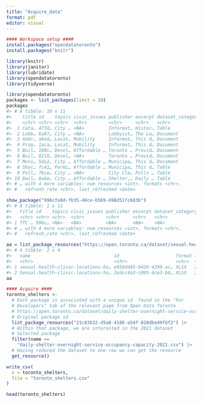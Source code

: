 ```yaml
---
title: "Acquire_data"
format: pdf
editor: visual
---
```


```r
#### Workspace setup ####
install.packages("opendatatoronto")
install.packages("knitr")

library(knitr)
library(janitor)
library(lubridate)
library(opendatatoronto)
library(tidyverse)
```

```r
library(opendatatoronto)
packages <- list_packages(limit = 10)
packages
#> # A tibble: 10 x 11
#>    title id    topics civic_issues publisher excerpt dataset_category
#>    <chr> <chr> <chr>  <chr>        <chr>     <chr>   <chr>           
#>  1 Cata… 473d… City … <NA>         Informat… Histor… Table           
#>  2 Lobb… 6a87… City … <NA>         Lobbyist… The Lo… Document        
#>  3 Addr… abed… Locat… Mobility     Informat… This d… Document        
#>  4 Prop… 1aca… Locat… Mobility     Informat… This d… Document        
#>  5 Buil… 108c… Devel… Affordable … Toronto … Provid… Document        
#>  6 Buil… 8219… Devel… <NA>         Toronto … Provid… Document        
#>  7 Muni… 5da2… City … Affordable … Municipa… This d… Document        
#>  8 Shor… fc41… Permi… Affordable … Municipa… This d… Table           
#>  9 Poll… 7bce… City … <NA>         City Cle… Polls … Table           
#> 10 Dail… 8a6e… City … Affordable … Shelter,… Daily … Table           
#> # … with 4 more variables: num_resources <int>, formats <chr>,
#> #   refresh_rate <chr>, last_refreshed <date>
```

```r
show_package("996cfe8d-fb35-40ce-b569-698d51fc683b")
#> # A tibble: 1 x 11
#>   title id    topics civic_issues publisher excerpt dataset_category
#>   <chr> <chr> <chr>  <chr>        <chr>     <chr>   <chr>           
#> 1 TTC … 996c… <NA>   <NA>         <NA>      <NA>    <NA>            
#> # … with 4 more variables: num_resources <int>, formats <chr>,
#> #   refresh_rate <chr>, last_refreshed <date>
```

```r
aa = list_package_resources("https://open.toronto.ca/dataset/sexual-health-clinic-locations-hours-and-services/")
#> # A tibble: 2 x 4
#>   name                               id                     format last_modified
#>   <chr>                              <chr>                  <chr>  <date>       
#> 1 sexual-health-clinic-locations-ho… e958dd45-9426-4298-ac… XLSX   2019-08-15   
#> 2 Sexual-health-clinic-locations-ho… 2edcc4a3-c095-4ce3-b0… XLSX   2019-08-15
aa
```



```r
#### Acquire ####
toronto_shelters <-
  # Each package is associated with a unique id  found in the "For 
  # Developers" tab of the relevant page from Open Data Toronto
  # https://open.toronto.ca/dataset/daily-shelter-overnight-service-occupancy-capacity/
  # Original package id
  list_package_resources("21c83b32-d5a8-4106-a54f-010dbe49f6f2") |>
  # Within that package, we are interested in the 2021 dataset
  # Selected package
  filter(name == 
    "daily-shelter-overnight-service-occupancy-capacity-2021.csv") |>
  # Having reduced the dataset to one row we can get the resource
  get_resource()

write_csv(
  x = toronto_shelters,
  file = "toronto_shelters.csv"
)

head(toronto_shelters)
```

